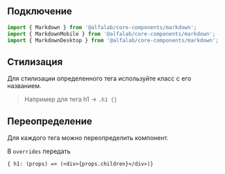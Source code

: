 
## Подключение

```jsx
import { Markdown } from '@alfalab/core-components/markdown';
import { MarkdownMobile } from '@alfalab/core-components/markdown';
import { MarkdownDesktop } from '@alfalab/core-components/markdown';
```

## Стилизация

Для стилизации определенного тега используйте класс с его названием.

> Например для тега h1 -> `.h1 {}`

## Переопределение

Для каждого тега можно переопределить компонент.

В `overrides` передать

```
{ h1: (props) => (<div>{props.children}</div>)}
```

<ArgsTable of={MarkdownTS} />
